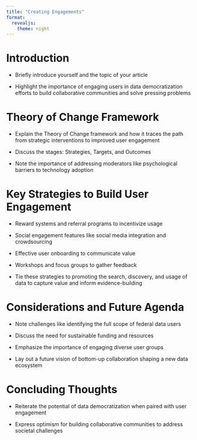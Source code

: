 ```yaml
---
title: "Creating Engagements"
format: 
  revealjs:
    theme: night
---
```


# Introduction

- Briefly introduce yourself and the topic of your article

- Highlight the importance of engaging users in data democratization efforts to build collaborative communities and solve pressing problems

# Theory of Change Framework

- Explain the Theory of Change framework and how it traces the path from strategic interventions to improved user engagement

- Discuss the stages: Strategies, Targets, and Outcomes

- Note the importance of addressing moderators like psychological barriers to technology adoption

# Key Strategies to Build User Engagement

- Reward systems and referral programs to incentivize usage

- Social engagement features like social media integration and crowdsourcing

- Effective user onboarding to communicate value

- Workshops and focus groups to gather feedback

- Tie these strategies to promoting the search, discovery, and usage of data to capture value and inform evidence-building

# Considerations and Future Agenda

- Note challenges like identifying the full scope of federal data users

- Discuss the need for sustainable funding and resources

- Emphasize the importance of engaging diverse user groups

- Lay out a future vision of bottom-up collaboration shaping a new data ecosystem

# Concluding Thoughts 

- Reiterate the potential of data democratization when paired with user engagement

- Express optimism for building collaborative communities to address societal challenges